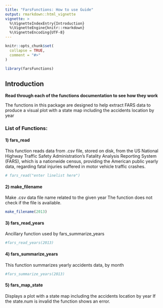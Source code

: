 ```yaml
---
title: "FarsFunctions: How to use Guide"
output: rmarkdown::html_vignette
vignette: >
  %\VignetteIndexEntry{Introduction}
  %\VignetteEngine{knitr::rmarkdown}
  %\VignetteEncoding{UTF-8}
---
```


```r
knitr::opts_chunk$set(
  collapse = TRUE,
  comment = "#>"
)
```

```r
library(farsFunctions) 

```

## Introduction

<strong> Read through each of the functions documentation to see how they work </strong>

<p> The functions in this package are designed to help extract FARS data to produce a visual plot with a state map including the accidents location by year </p>

### List of Functions:

#### 1) fars_read 

This function reads data from .csv file, stored on disk, from the US National Highway Traffic Safety Administration's Fatality Analysis Reporting System (FARS), which is a nationwide census, providing the American public yearly data, regarding fatal injuries suffered in motor vehicle traffic crashes.

``` r
# fars_read("enter linelist here")
```

#### 2) make_filename

Make .csv data file name related to the given year The function does not check if the file is available.

``` r
make_filename(2013)
```

#### 3) fars_read_years

Ancillary function used by fars_summarize_years

``` r
#fars_read_years(2013)
```

#### 4) fars_summarize_years

This function summarizes yearly accidents data, by month

``` r
#fars_summarize_years(2013)
```

#### 5) fars_map_state

Displays a plot with a state map including the accidents location by year If the state.num is invalid the function shows an error.
